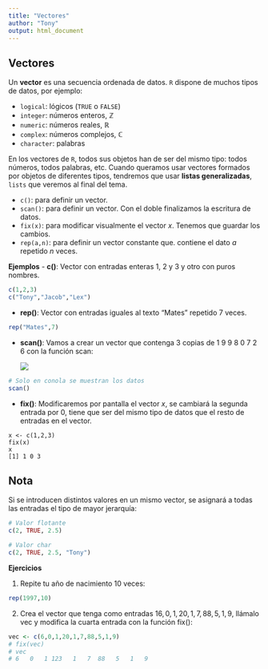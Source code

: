 ```yaml
---
title: "Vectores"
author: "Tony"
output: html_document
---
```


## Vectores
Un **vector** es una secuencia ordenada de datos. `R` dispone de muchos tipos de datos, por ejemplo:

- `logical`: lógicos (```TRUE``` o ```FALSE```)
- `integer`: números enteros, $\mathbb Z$
- `numeric`: números reales, $\mathbb R$
- `complex`: números complejos, $\mathbb C$
- `character`: palabras

En los vectores de `R`, todos sus objetos han de ser del mismo tipo: todos números, todos palabras, etc. Cuando queramos usar vectores formados por objetos de diferentes tipos, tendremos que usar **listas generalizadas**, `lists` que veremos al final del tema.

- ```c()```: para definir un vector.
- ```scan()```: para definir un vector. Con el doble \textit{Enter} finalizamos la escritura de datos.
- ```fix(x)```: para modificar visualmente el vector $x$. Tenemos que guardar los cambios. 
- ```rep(a,n)```: para definir un vector constante que. contiene el dato $a$ repetido $n$ veces.

**Ejemplos**
- **c()**: Vector con entradas enteras 1, 2 y 3 y otro con puros nombres.
```r
c(1,2,3)
c("Tony","Jacob","Lex")
```

- **rep()**: Vector con entradas iguales al texto "Mates" repetido 7 veces.
```r
rep("Mates",7)
```

- **scan()**: Vamos a crear un vector que contenga 3 copias de 1 9 9 8 0 7 2 6 con la función scan:
<div class = "aligncenter">
![](Imgs/scan.png)
</div>
```r
# Solo en conola se muestran los datos
scan()
```

- **fix()**: Modificaremos por pantalla el vector $x$, se cambiará la segunda entrada por 0, tiene que ser del mismo tipo de datos que el resto de entradas en el vector.
```
x <- c(1,2,3)
fix(x)
x
[1] 1 0 3
```


## Nota

Si se introducen distintos valores en un mismo vector, se asignará a todas las entradas el tipo de mayor jerarquía:
```r
# Valor flotante
c(2, TRUE, 2.5)

# Valor char
c(2, TRUE, 2.5, "Tony")
```


**Ejercicios**

1. Repite tu año de nacimiento 10 veces:
```r
rep(1997,10)
```

2. Crea el vector que tenga como entradas $16, 0, 1, 20, 1, 7, 88, 5, 1, 9$, llámalo vec y modifica la cuarta entrada con la función fix():
```r
vec <- c(6,0,1,20,1,7,88,5,1,9)
# fix(vec)
# vec
# 6   0   1 123   1   7  88   5   1   9
```